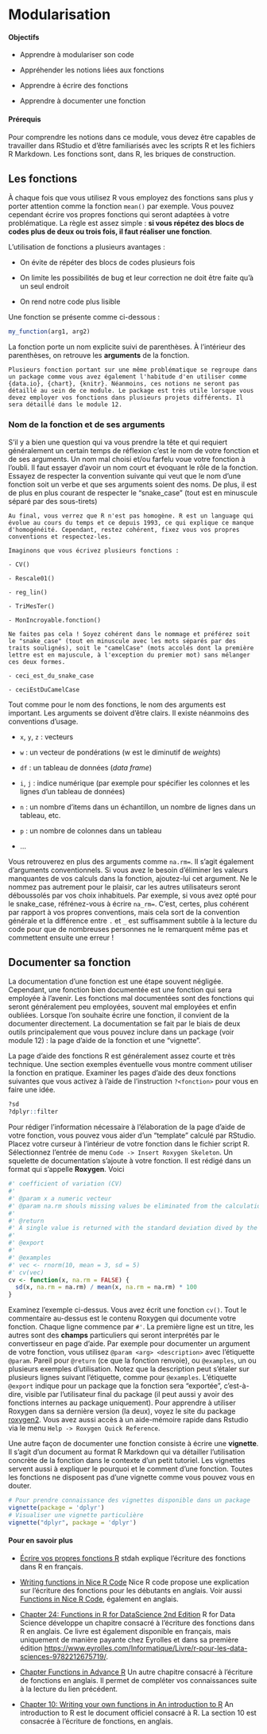 # Modularisation {#modularisation}

#### Objectifs {.unnumbered}

-   Apprendre à modulariser son code

-   Appréhender les notions liées aux fonctions

-   Apprendre à écrire des fonctions

-   Apprendre à documenter une fonction

#### Prérequis {.unnumbered}

Pour comprendre les notions dans ce module, vous devez être capables de travailler dans RStudio et d'être familiarisés avec les scripts R et les fichiers R Markdown. Les fonctions sont, dans R, les briques de construction.

## Les fonctions

À chaque fois que vous utilisez R vous employez des fonctions sans plus y porter attention comme la fonction `mean()` par exemple. Vous pouvez cependant écrire vos propres fonctions qui seront adaptées à votre problématique. La règle est assez simple : **si vous répétez des blocs de codes plus de deux ou trois fois, il faut réaliser une fonction**.

L'utilisation de fonctions a plusieurs avantages :

-   On évite de répéter des blocs de codes plusieurs fois

-   On limite les possibilités de bug et leur correction ne doit être faite qu'à un seul endroit

-   On rend notre code plus lisible

Une fonction se présente comme ci-dessous :

```r
my_function(arg1, arg2)
```

La fonction porte un nom explicite suivi de parenthèses. À l'intérieur des parenthèses, on retrouve les **arguments** de la fonction.

```block2
Plusieurs fonction portant sur une même problématique se regroupe dans un package comme vous avez également l'habitude d'en utiliser comme {data.io}, {chart}, {knitr}. Néanmoins, ces notions ne seront pas détaillé au sein de ce module. Le package est très utile lorsque vous devez employer vos fonctions dans plusieurs projets différents. Il sera détaillé dans le module 12.
```

### Nom de la fonction et de ses arguments

S'il y a bien une question qui va vous prendre la tête et qui requiert généralement un certain temps de réflexion c'est le nom de votre fonction et de ses arguments. Un nom mal choisi et/ou farfelu voue votre fonction à l'oubli. Il faut essayer d'avoir un nom court et évoquant le rôle de la fonction. Essayez de respecter la convention suivante qui veut que le nom d'une fonction soit un verbe et que ses arguments soient des noms. De plus, il est de plus en plus courant de respecter le "snake_case" (tout est en minuscule séparé par des sous-tirets)

```block2
Au final, vous verrez que R n'est pas homogène. R est un language qui évolue au cours du temps et ce depuis 1993, ce qui explique ce manque d'homogénéité. Cependant, restez cohérent, fixez vous vos propres conventions et respectez-les. 

Imaginons que vous écrivez plusieurs fonctions : 

- CV()

- Rescale01()

- reg_lin()

- TriMesTer()

- MonIncroyable.fonction()

Ne faites pas cela ! Soyez cohérent dans le nommage et préférez soit le "snake_case" (tout en minuscule avec les mots séparés par des traits soulignés), soit le "camelCase" (mots accolés dont la première lettre est en majuscule, à l'exception du premier mot) sans mélanger ces deux formes.

- ceci_est_du_snake_case

- ceciEstDuCamelCase
```

Tout comme pour le nom des fonctions, le nom des arguments est important. Les arguments se doivent d'être clairs. Il existe néanmoins des conventions d'usage.

-   `x`, `y`, `z` : vecteurs

-   `w` : un vecteur de pondérations (w est le diminutif de *weights*)

-   `df` : un tableau de données (*data frame*)

-   `i`, `j` : indice numérique (par exemple pour spécifier les colonnes et les lignes d'un tableau de données)

-   `n` : un nombre d'items dans un échantillon, un nombre de lignes dans un tableau, etc.

-   `p` : un nombre de colonnes dans un tableau

-   ...

Vous retrouverez en plus des arguments comme `na.rm=`. Il s'agit également d'arguments conventionnels. Si vous avez le besoin d'éliminer les valeurs manquantes de vos calculs dans la fonction, ajoutez-lui cet argument. Ne le nommez pas autrement pour le plaisir, car les autres utilisateurs seront déboussolés par vos choix inhabituels. Par exemple, si vous avez opté pour le snake_case, réfrénez-vous à écrire `na_rm=`. C'est, certes, plus cohérent par rapport à vos propres conventions, mais cela sort de la convention générale et la différence entre `.` et `_` est suffisamment subtile à la lecture du code pour que de nombreuses personnes ne le remarquent même pas et commettent ensuite une erreur !

## Documenter sa fonction

La documentation d'une fonction est une étape souvent négligée. Cependant, une fonction bien documentée est une fonction qui sera employée à l'avenir. Les fonctions mal documentées sont des fonctions qui seront généralement peu employées, souvent mal employées et enfin oubliées. Lorsque l'on souhaite écrire une fonction, il convient de la documenter directement. La documentation se fait par le biais de deux outils principalement que vous pouvez inclure dans un package (voir module 12) : la page d'aide de la fonction et une "vignette".

La page d'aide des fonctions R est généralement assez courte et très technique. Une section exemples éventuelle vous montre comment utiliser la fonction en pratique. Examiner les pages d'aide des deux fonctions suivantes que vous activez à l'aide de l'instruction `?<fonction>` pour vous en faire une idée.

```r
?sd
?dplyr::filter
```

Pour rédiger l'information nécessaire à l'élaboration de la page d'aide de votre fonction, vous pouvez vous aider d'un "template" calculé par RStudio. Placez votre curseur à l'intérieur de votre fonction dans le fichier script R. Sélectionnez l'entrée de menu `Code -> Insert Roxygen Skeleton`. Un squelette de documentation s'ajoute à votre fonction. Il est rédigé dans un format qui s'appelle **Roxygen**. Voici

```r
#' coefficient of variation (CV)
#'
#' @param x a numeric vecteur
#' @param na.rm shouls missing values be eliminated from the calculation? `FALSE` by default.
#'
#' @return
#' A single value is returned with the standard deviation dived by the mean times 100.
#' 
#' @export
#'
#' @examples
#' vec <- rnorm(10, mean = 3, sd = 5)
#' cv(vec)
cv <- function(x, na.rm = FALSE) {
  sd(x, na.rm = na.rm) / mean(x, na.rm = na.rm) * 100
}
```

Examinez l'exemple ci-dessus. Vous avez écrit une fonction `cv()`. Tout le commentaire au-dessus est le contenu Roxygen qui documente votre fonction. Chaque ligne commence par `#'`. La première ligne est un titre, les autres sont des **champs** particuliers qui seront interprétés par le convertisseur en page d'aide. Par exemple pour documenter un argument de votre fonction, vous utilisez `@param <arg> <description>` avec l'étiquette `@param`. Pareil pour `@return` (ce que la fonction renvoie), ou `@examples`, un ou plusieurs exemples d'utilisation. Notez que la description peut s'étaler sur plusieurs lignes suivant l'étiquette, comme pour `@examples`. L'étiquette `@export` indique pour un package que la fonction sera "exportée", c'est-à-dire, visible par l'utilisateur final du package (il peut aussi y avoir des fonctions internes au package uniquement). Pour apprendre à utiliser Roxygen dans sa dernière version (la deux), voyez le site du package [roxygen2](https://roxygen2.r-lib.org). Vous avez aussi accès à un aide-mémoire rapide dans Rstudio via le menu `Help -> Roxygen Quick Reference`.

Une autre façon de documenter une fonction consiste à écrire une **vignette**. Il s'agit d'un document au format R Markdown qui va détailler l'utilisation concrète de la fonction dans le contexte d'un petit tutoriel. Les vignettes servent aussi à expliquer le pourquoi et le comment d'une fonction. Toutes les fonctions ne disposent pas d'une vignette comme vous pouvez vous en douter.

```r
# Pour prendre connaissance des vignettes disponible dans un package
vignette(package = 'dplyr')
# Visualiser une vignette particulière
vignette("dplyr", package = 'dplyr')
```

#### Pour en savoir plus {.unnumbered}

-   [Écrire vos propres fonctions R](http://www.sthda.com/french/wiki/ecrire-vos-propres-fonctions-r) stdah explique l'écriture des fonctions dans R en français.

-   [Writing functions in Nice R Code](https://nicercode.github.io/intro/writing-functions.html) Nice R code propose une explication sur l'écriture des fonctions pour les débutants en anglais. Voir aussi [Functions in Nice R Code](https://nicercode.github.io/guides/functions/), également en anglais.

-   [Chapter 24: Functions in R for DataScience 2nd Edition](https://r4ds.hadley.nz/functions.html) R for Data Science développe un chapitre consacré à l'écriture des fonctions dans R en anglais. Ce livre est également disponible en français, mais uniquement de manière payante chez Eyrolles et dans sa première édition <https://www.eyrolles.com/Informatique/Livre/r-pour-les-data-sciences-9782212675719/>.

-   [Chapter Functions in Advance R](http://adv-r.had.co.nz/Functions.html) Un autre chapitre consacré à l'écriture de fonctions en anglais. Il permet de compléter vos connaissances suite à la lecture du lien précédent.

-   [Chapter 10: Writing your own functions in An introduction to R](https://cran.r-project.org/doc/manuals/R-intro.html#Writing-your-own-functions) An introduction to R est le document officiel consacré à R. La section 10 est consacrée à l'écriture de fonctions, en anglais.
